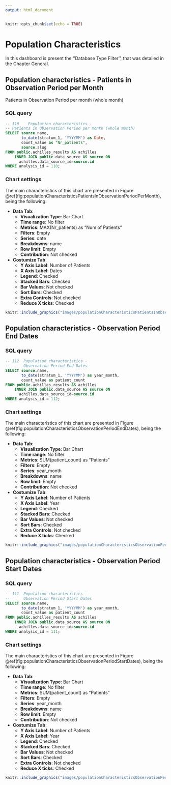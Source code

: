 ```yaml
---
output: html_document
---
```


```r
knitr::opts_chunk$set(echo = TRUE)
```

# Population Characteristics

<!-- Discuss the goal of this dashboard... TO DO -->

In this dashboard is present the ''Database Type Filter'', that was detailed in the Chapter General.


## Population characteristics - Patients in Observation Period per Month

<!-- Discuss what is important to see in this chart... TO DO -->

Patients in Observation Period per month (whole month)

### SQL query

```sql
-- 110    Population characteristics - 
-- Patients in Observation Period per month (whole month)
SELECT source.name, 
       to_date(stratum_1, 'YYYYMM') as Date,
       count_value as "Nr_patients",
       source.slug
FROM public.achilles_results AS achilles 
	INNER JOIN public.data_source AS source ON 
	  achilles.data_source_id=source.id
WHERE analysis_id = 110;
```

### Chart settings

The main characteristics of this chart are presented in Figure \@ref(fig:populationCharacteristicsPatientsInObservationPeriodPerMonth), being the following:

- **Data Tab**:
    - **Visualization Type**: Bar Chart
    - **Time range**: No filter
    - **Metrics**: MAX(Nr_patients) as "Num of Patients"
    - **Filters**: Empty
    - **Series**: date
    - **Breakdowns**: name
    - **Row limit**: Empty
    - **Contribution**: Not checked
- **Costumize Tab**:
    - **Y Axis Label**: Number of Patients
    - **X Axis Label**: Dates
    - **Legend**: Checked
    - **Stacked Bars**: Checked
    - **Bar Values**: Not checked
    - **Sort Bars**: Checked
    - **Extra Controls**: Not checked
    - **Reduce X ticks**: Checked

```r
knitr::include_graphics("images/populationCharacteristicsPatientsInObservationPeriodPerMonth.png")
```

## Population characteristics - Observation Period End Dates

<!-- Discuss what is important to see in this chart... TO DO -->

### SQL query

```sql
-- 112  Population characteristics - 
-- 		Observation Period End Dates
SELECT source.name,
       to_date(stratum_1, 'YYYYMM') as year_month,
       count_value as patient_count
FROM public.achilles_results AS achilles 
	INNER JOIN public.data_source AS source ON 
	  achilles.data_source_id=source.id
WHERE analysis_id = 112;
```

### Chart settings

The main characteristics of this chart are presented in Figure \@ref(fig:populationCharacteristicsObservationPeriodEndDates), being the following:

- **Data Tab**:
    - **Visualization Type**: Bar Chart
    - **Time range**: No filter
    - **Metrics**: SUM(patient_count) as "Patients"
    - **Filters**: Empty
    - **Series**: year_month
    - **Breakdowns**: name
    - **Row limit**: Empty
    - **Contribution**: Not checked
- **Costumize Tab**:
    - **Y Axis Label**: Number of Patients
    - **X Axis Label**: Year
    - **Legend**: Checked
    - **Stacked Bars**: Checked
    - **Bar Values**: Not checked
    - **Sort Bars**: Checked
    - **Extra Controls**: Not checked
    - **Reduce X ticks**: Checked

```r
knitr::include_graphics("images/populationCharacteristicsObservationPeriodEndDates.png")
```

## Population characteristics - Observation Period Start Dates

<!-- Discuss what is important to see in this chart... TO DO -->

### SQL query

```sql
-- 111  Population characteristics - 
-- 		Observation Period Start Dates
SELECT source.name,
       to_date(stratum_1, 'YYYYMM') as year_month,
       count_value as patient_count
FROM public.achilles_results AS achilles 
	INNER JOIN public.data_source AS source ON 
	  achilles.data_source_id=source.id
WHERE analysis_id = 111;
```

### Chart settings

The main characteristics of this chart are presented in Figure \@ref(fig:populationCharacteristicsObservationPeriodStartDates), being the following:

- **Data Tab**:
    - **Visualization Type**: Bar Chart
    - **Time range**: No filter
    - **Metrics**: SUM(patient_count) as "Patients"
    - **Filters**: Empty
    - **Series**: year_month
    - **Breakdowns**: name
    - **Row limit**: Empty
    - **Contribution**: Not checked
- **Costumize Tab**:
    - **Y Axis Label**: Number of Patients
    - **X Axis Label**: Year
    - **Legend**: Checked
    - **Stacked Bars**: Checked
    - **Bar Values**: Not checked
    - **Sort Bars**: Checked
    - **Extra Controls**: Not checked
    - **Reduce X ticks**: Checked

```r
knitr::include_graphics("images/populationCharacteristicsObservationPeriodStartDates.png")
```

